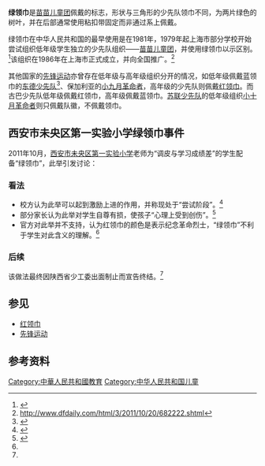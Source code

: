 '''绿领巾'''是[[苗苗儿童团|苗苗儿童团]]佩戴的标志，形状与三角形的少先队领巾不同，为两片绿色的树叶，并在后部通常使用粘扣带固定而非通过系上佩戴。

绿领巾在中华人民共和国的最早使用是在1981年，1979年起上海市部分学校开始尝试组织低年级学生独立的少先队组织——[[苗苗儿童团|苗苗儿童团]]，并使用绿领巾以示区别。<ref>{{Cite web |url=http://www.shtong.gov.cn/newsite/node2/node4/node2249/node4412/node17445/node19034/node62308/userobject1ai7405.html |title=存档副本 |access-date=2019-04-20 |archive-date=2016-03-26 |archive-url=https://web.archive.org/web/20160326140006/http://www.shtong.gov.cn/Newsite/node2/node4/node2249/node4412/node17445/node19034/node62308/userobject1ai7405.html |dead-url=no }}</ref>该组织在1986年在上海市正式成立，并向全国推广。<ref>http://www.dfdaily.com/html/3/2011/10/20/682222.shtml{{dead link|date=2018年4月 |bot=InternetArchiveBot |fix-attempted=yes }}</ref>

其他国家的[[先锋运动|先锋运动]]亦曾存在低年级与高年级组织分开的情况，如低年级佩戴蓝领巾的[[台尔曼少先队|东德少先队]]<ref>{{Cite web |url=http://chnm.gmu.edu/1989/items/show/311 |title=存档副本 |access-date=2012-02-02 |archive-date=2020-01-22 |archive-url=https://web.archive.org/web/20200122044444/http://chnm.gmu.edu/1989/items/show/311 |dead-url=no }}</ref>、保加利亚的[[小九月革命者|小九月革命者]]，高年级的少先队则佩戴[[红领巾|红领巾]]。而古巴少先队低年级佩戴红领巾，高年级佩戴蓝领巾。[[苏联少先队|苏联少先队]]的低年级组织[[小十月革命者|小十月革命者]]则只佩戴队徽，不佩戴领巾。

==西安市未央区第一实验小学绿领巾事件==
2011年10月，[[西安市未央区第一实验小学|西安市未央区第一实验小学]]老师为“调皮与学习成绩差”的学生配备“绿领巾”，此举引发讨论：

===看法===
*校方认为此举可以起到激励上进的作用，并称现处于“尝试阶段”。<ref>{{Cite web |url = http://yuqing.people.com.cn/GB/16083795.html |title = 陕西“绿领巾”事件舆情研究 |author = 庞胡瑞 |date = 2011-10-31 |publisher = 人民网 |accessdate = 2014-08-13 |quote = 学校解释这一做法是为了“激励上进，并非歧视” |archive-date = 2016-03-04 |archive-url = https://web.archive.org/web/20160304044411/http://yuqing.people.com.cn/GB/16083795.html |dead-url = no }}</ref>
*部分家长认为此举对学生自尊有损，使孩子“心理上受到创伤”。<ref name=AntiGreenScarf>{{Cite web|url =http://news.xinhuanet.com/edu/2011-10/21/c_122181927.htm|title =“绿领巾”是谁的耻辱？|author =工人日报|date =2014-08-01|publisher =新华教育|accessdate =2014-08-13|quote =　西安这所学校的做法将学生分成三六九等，“红”“绿”领巾成了判别孩子“好”“坏”的标签，名为“借鉴”实为该校“创新”之举。只是这种“创新”弄巧成拙，不仅羞辱了学生，也体现了教育者的无能，给老师“教书育人”这个神圣职责泼了一盆污水。|deadurl =yes|archiveurl =https://web.archive.org/web/20120102212602/http://news.xinhuanet.com/edu/2011-10/21/c_122181927.htm|archivedate =2012-01-02}}</ref>
*官方对此举并不支持，认为红领巾的颜色是表示纪念革命烈士，“绿领巾”不利于学生对此含义的理解。<ref name=AntiGreenScarf />

===后续===
该做法最终因陕西省少工委出面制止而宣告终结。<ref name=AntiGreenScarf />

==参见==
*[[红领巾|红领巾]]
*[[先锋运动|先锋运动]]

==参考资料==
{{Reflist}}
{{Pioneer movement}}

[[Category:中華人民共和國教育|Category:中華人民共和國教育]]
[[Category:中华人民共和国儿童|Category:中华人民共和国儿童]]
